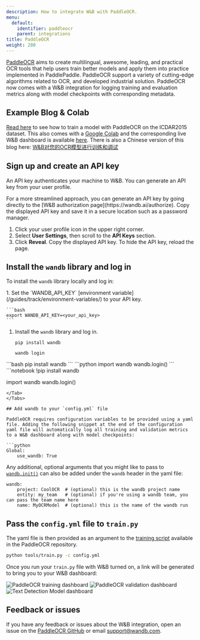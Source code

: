 ```yaml
---
description: How to integrate W&B with PaddleOCR.
menu:
  default:
    identifier: paddleocr
    parent: integrations
title: PaddleOCR
weight: 280
---
```

[PaddleOCR](https://github.com/PaddlePaddle/PaddleOCR) aims to create multilingual, awesome, leading, and practical OCR tools that help users train better models and apply them into practice implemented in PaddlePaddle. PaddleOCR support a variety of cutting-edge algorithms related to OCR, and developed industrial solution. PaddleOCR now comes with a W&B integration for logging training and evaluation metrics along with model checkpoints with corresponding metadata.

## Example Blog & Colab

[Read here](https://wandb.ai/manan-goel/text_detection/reports/Train-and-Debug-Your-OCR-Models-with-PaddleOCR-and-W-B--VmlldzoyMDUwMDIw) to see how to train a model with PaddleOCR on the ICDAR2015 dataset. This also comes with a [Google Colab](https://colab.research.google.com/drive/1id2VTIQ5-M1TElAkzjzobUCdGeJeW-nV?usp=sharing) and the corresponding live W&B dashboard is available [here](https://wandb.ai/manan-goel/text_detection). There is also a Chinese version of this blog here: [W&B对您的OCR模型进行训练和调试](https://wandb.ai/wandb_fc/chinese/reports/W-B-OCR---VmlldzoyMDk1NzE4)

## Sign up and create an API key

An API key authenticates your machine to W&B. You can generate an API key from your user profile.

<Note>
For a more streamlined approach, you can generate an API key by going directly to the [W&B authorization page](https://wandb.ai/authorize). Copy the displayed API key and save it in a secure location such as a password manager.
</Note>

1. Click your user profile icon in the upper right corner.
1. Select **User Settings**, then scroll to the **API Keys** section.
1. Click **Reveal**. Copy the displayed API key. To hide the API key, reload the page.

## Install the `wandb` library and log in

To install the `wandb` library locally and log in:

<Tabs>
<Tab title="Command Line">
1. Set the `WANDB_API_KEY` [environment variable](/guides/track/environment-variables/) to your API key.

    ```bash
    export WANDB_API_KEY=<your_api_key>
    ```

1. Install the `wandb` library and log in.



    ```shell
    pip install wandb

    wandb login
    ```
</Tab>
<Tab title="Python">
```bash
pip install wandb
```
```python
import wandb
wandb.login()
```
</Tab>
<Tab title="Python notebook">
```notebook
!pip install wandb

import wandb
wandb.login()
```
</Tab>
</Tabs>

## Add wandb to your `config.yml` file

PaddleOCR requires configuration variables to be provided using a yaml file. Adding the following snippet at the end of the configuration yaml file will automatically log all training and validation metrics to a W&B dashboard along with model checkpoints:

```python
Global:
    use_wandb: True
```

Any additional, optional arguments that you might like to pass to [`wandb.init()`](/ref/python/functions/init) can also be added under the `wandb` header in the yaml file:

```
wandb:  
    project: CoolOCR  # (optional) this is the wandb project name 
    entity: my_team   # (optional) if you're using a wandb team, you can pass the team name here
    name: MyOCRModel  # (optional) this is the name of the wandb run
```

## Pass the `config.yml` file to `train.py`

The yaml file is then provided as an argument to the [training script](https://github.com/PaddlePaddle/PaddleOCR/blob/release/2.5/tools/train.py) available in the PaddleOCR repository.

```bash
python tools/train.py -c config.yml
```

Once you run your `train.py` file with W&B turned on, a link will be generated to bring you to your W&B dashboard:

<Frame>
    <img src="/images/integrations/paddleocr_wb_dashboard1.png" alt="PaddleOCR training dashboard"  />
</Frame>

<Frame>
    <img src="/images/integrations/paddleocr_wb_dashboard2.png" alt="PaddleOCR validation dashboard"  />
</Frame>

<Frame>
    <img src="/images/integrations/paddleocr_wb_dashboard3.png" alt="Text Detection Model dashboard"  />
</Frame>

## Feedback or issues

If you have any feedback or issues about the W&B integration, open an issue on the [PaddleOCR GitHub](https://github.com/PaddlePaddle/PaddleOCR) or email <a href="mailto:support@wandb.com">support@wandb.com</a>.